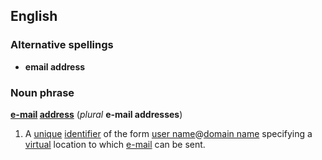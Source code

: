 == English ==
=== Alternative spellings ===
*'''email address'''

=== Noun phrase ===
'''[[e-mail]] [[address]]''' (''plural'' '''e-mail addresses''')

# A [[unique]] [[identifier]] of the form [[user name]]@[[domain name]] specifying a [[virtual]] location to which [[e-mail]] can be sent.
